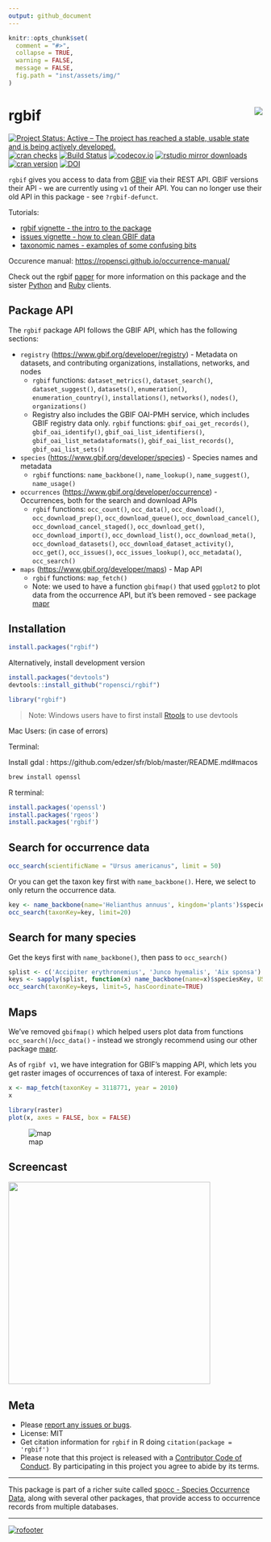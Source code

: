 ```yaml
---
output: github_document
---
```


<!-- README.md is generated from README.Rmd. Please edit that file and knit -->

```r
knitr::opts_chunk$set(
  comment = "#>",
  collapse = TRUE,
  warning = FALSE,
  message = FALSE,
  fig.path = "inst/assets/img/"
)
```

# rgbif <img src="man/figures/logo.png" align="right">

[![Project Status: Active – The project has reached a stable, usable state and is being actively developed.](http://www.repostatus.org/badges/latest/active.svg)](http://www.repostatus.org/#active)
[![cran checks](https://cranchecks.info/badges/worst/rgbif)](https://cranchecks.info/pkgs/rgbif)
[![Build Status](https://travis-ci.org/ropensci/rgbif.svg?branch=master)](https://travis-ci.org/ropensci/rgbif)
[![codecov.io](https://codecov.io/github/ropensci/rgbif/coverage.svg?branch=master)](https://codecov.io/github/ropensci/rgbif?branch=master)
[![rstudio mirror downloads](http://cranlogs.r-pkg.org/badges/rgbif)](https://github.com/metacran/cranlogs.app)
[![cran version](http://www.r-pkg.org/badges/version/rgbif)](https://cran.r-project.org/package=rgbif)
[![DOI](https://zenodo.org/badge/2273724.svg)](https://zenodo.org/badge/latestdoi/2273724)

`rgbif` gives you access to data from [GBIF][] via their REST API. GBIF versions their API - we are currently using `v1` of their API. You can no longer use their old API in this package - see `?rgbif-defunct`.

Tutorials:

* [rgbif vignette - the intro to the package](vignettes/rgbif_vignette.Rmd)
* [issues vignette - how to clean GBIF data](vignettes/issues_vignette.Rmd)
* [taxonomic names - examples of some confusing bits](vignettes/taxonomic_names.Rmd)

Occurence manual: <https://ropensci.github.io/occurrence-manual/>

Check out the rgbif [paper][] for more information on this package and the sister [Python][pygbif] and [Ruby][gbifrb] clients.

## Package API

The `rgbif` package API follows the GBIF API, which has the following sections:

* `registry` (<https://www.gbif.org/developer/registry>) - Metadata on datasets, and
contributing organizations, installations, networks, and nodes
    * `rgbif` functions: `dataset_metrics()`, `dataset_search()`, `dataset_suggest()`,
    `datasets()`, `enumeration()`, `enumeration_country()`, `installations()`, `networks()`,
    `nodes()`, `organizations()`
    * Registry also includes the GBIF OAI-PMH service, which includes GBIF registry
    data only. `rgbif` functions: `gbif_oai_get_records()`, `gbif_oai_identify()`,
    `gbif_oai_list_identifiers()`, `gbif_oai_list_metadataformats()`,
    `gbif_oai_list_records()`, `gbif_oai_list_sets()`
* `species` (<https://www.gbif.org/developer/species>) - Species names and metadata
    * `rgbif` functions: `name_backbone()`, `name_lookup()`, `name_suggest()`, `name_usage()`
* `occurrences` (<https://www.gbif.org/developer/occurrence>) - Occurrences, both for
the search and download APIs
    * `rgbif` functions: `occ_count()`, `occ_data()`, `occ_download()`, `occ_download_prep()`, `occ_download_queue()`, `occ_download_cancel()`,
    `occ_download_cancel_staged()`, `occ_download_get()`, `occ_download_import()`,
    `occ_download_list()`, `occ_download_meta()`, `occ_download_datasets()`, `occ_download_dataset_activity()`, `occ_get()`, `occ_issues()`,
    `occ_issues_lookup()`, `occ_metadata()`, `occ_search()`
* `maps` (<https://www.gbif.org/developer/maps>) - Map API
    * `rgbif` functions: `map_fetch()`
    * Note: we used to have a function `gbifmap()` that used `ggplot2` to plot data from the
    occurrence API, but it's been removed - see package [mapr][]

## Installation

```r
install.packages("rgbif")
```

Alternatively, install development version

```r
install.packages("devtools")
devtools::install_github("ropensci/rgbif")
```

```r
library("rgbif")
```

> Note: Windows users have to first install [Rtools](https://cran.r-project.org/bin/windows/Rtools/) to use devtools

Mac Users:
(in case of errors)

Terminal:

Install gdal : https://github.com/edzer/sfr/blob/master/README.md#macos

```r
brew install openssl
````
R terminal:
```r
install.packages('openssl')
install.packages('rgeos')
install.packages('rgbif')
```

## Search for occurrence data

```r
occ_search(scientificName = "Ursus americanus", limit = 50)
```

Or you can get the taxon key first with `name_backbone()`. Here, we select to only return the occurrence data.

```r
key <- name_backbone(name='Helianthus annuus', kingdom='plants')$speciesKey
occ_search(taxonKey=key, limit=20)
```

## Search for many species

Get the keys first with `name_backbone()`, then pass to `occ_search()`

```r
splist <- c('Accipiter erythronemius', 'Junco hyemalis', 'Aix sponsa')
keys <- sapply(splist, function(x) name_backbone(name=x)$speciesKey, USE.NAMES=FALSE)
occ_search(taxonKey=keys, limit=5, hasCoordinate=TRUE)
```

## Maps

We've removed `gbifmap()` which helped users plot data from functions `occ_search()`/`occ_data()` - instead we strongly recommend using our other package [mapr][].

As of `rgibf v1`, we have integration for GBIF's mapping API, which lets you get raster images of
occurrences of taxa of interest. For example:

```r
x <- map_fetch(taxonKey = 3118771, year = 2010)
x
```

```r
library(raster)
plot(x, axes = FALSE, box = FALSE)
```

![map](tools/map.png)

## Screencast

<a href="https://vimeo.com/127119010"><img src="tools/screencast.png" width="400"></a>

## Meta

* Please [report any issues or bugs](https://github.com/ropensci/rgbif/issues).
* License: MIT
* Get citation information for `rgbif` in R doing `citation(package = 'rgbif')`
* Please note that this project is released with a [Contributor Code of Conduct](CODE_OF_CONDUCT.md). By participating in this project you agree to abide by its terms.

- - -

This package is part of a richer suite called [spocc - Species Occurrence Data](https://github.com/ropensci/spocc), along with several other packages, that provide access to occurrence records from multiple databases.

- - -

[![rofooter](https://ropensci.org/public_images/github_footer.png)](https://ropensci.org)


[mapr]: https://github.com/ropensci/mapr
[paper]: https://doi.org/10.7287/peerj.preprints.3304v1/
[GBIF]: https://www.gbif.org/
[pygbif]: https://github.com/sckott/pygbif
[gbifrb]: https://github.com/sckott/gbifrb


